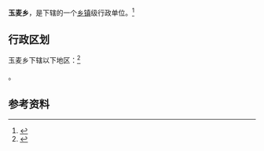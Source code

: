 {{中国乡级行政区|65/30/22/200/000}}

'''玉麦乡'''，是{{PRC admin/fullname|65/30/22/200/000|3}}下辖的一个[[乡镇|乡镇]]级行政单位。<ref>{{PRC admin/ref sgc|{{PRC admin/parent|65/30/22/200/000}}}}</ref>

== 行政区划 ==

玉麦乡下辖以下地区：<ref>{{PRC admin/ref sgc|65/30/22/200/000}}</ref>

{{PRC admin/children|65/30/22/200/000}}。

== 参考资料 ==

{{reflist}}

{{行政区划小作品}}
{{PRC admin/navcat|65/30/22/200/000}}